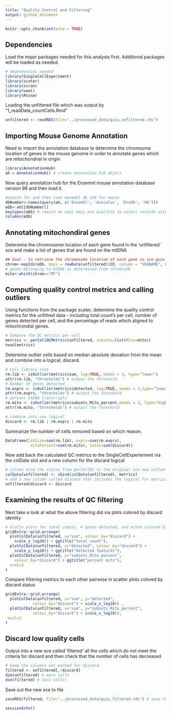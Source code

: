 ```yaml
---
title: "Quality Control and Filtering"
output: github_document
---
```

```r
knitr::opts_chunk$set(echo = TRUE)
```

## Dependencies

Load the major packages needed for this analysis first. Additional packages will be loaded as needed.

```r
# dependencies needed
library(SingleCellExperiment)
library(scater)
library(scran)
library(uwot)
library(Rtsne)
```

Loading the unfiltered file which was output by "1_readData_countCells.Rmd"
```r
unfiltered <- readRDS(file="../processed_data/guiu_unfiltered.rds")
```

## Importing Mouse Genome Annotation

Need to import the annotation database to determine the chromsome location of genes in the mouse genome in order to annotate genes which are mitochondrial in origin

```r
library(AnnotationHub) 
ah = AnnotationHub() # create annotation hub object
```

Now query annotation hub for the Ensemnl mouse annotation database version 98 and then load it. 
```r
#search for and then load emsembl db v98 for mouse
dbNumber<-names(query(ah, c('Ensembl', 'musculus', 'EnsDb', '98')))
eDb<-ah[[dbNumber]] 
keytypes(eDb) # remind me what keys are availble to select records with
columns(eDb)
```

## Annotating mitochondiral genes

Determine the chromosome location of each gene found in the 'unfiltered' sce and make a list of genes that are found on the mtDNA
```r
## Goal - to retrieve the chromosome location of each gene in sce.guiu to see if it is mtDNA
chrom<-mapIds(eDb, keys = rowData(unfiltered)$ID, column = "SEQNAME", keytype = "GENEID")
# genes belonging to mtDNA as determined from chrom/edb
mito<-which(chrom=="MT")
```


## Computing quality control metrics and calling outliers

Using functions from the package scater, determine the quality control metrics for the unfiltred data - including total count's per cell, number of genes detected per cell, and the percentage of reads which aligned to mitochrondial genes.
```r
# Compute the QC metrics per cell
metrics <- perCellQCMetrics(unfiltered, subsets=list(Mito=mito))
head(metrics)
```

Determine outlier cells based on median absolute deviation from the mean and combine into a logical, discard.
```r
# Cell library size
rm.lib <- isOutlier(metrics$sum, log=TRUE, nmads = 3, type="lower")
attr(rm.lib, "thresholds") # output the threshold
# Number of genes detected
rm.exprs <- isOutlier(metrics$detected, log=TRUE, nmads = 3,type="lower")
attr(rm.exprs, "thresholds") # output the threshold
# percent mtDNA transcripts
rm.mito <- isOutlier(metrics$subsets_Mito_percent,nmads = 2, type="higher")
attr(rm.mito, "thresholds") # output the threshold

# combine into one logical
discard <- rm.lib | rm.exprs | rm.mito
```

Summarize the number of cells removed based on which reason.
```r
DataFrame(libSize=sum(rm.lib), exprs=sum(rm.exprs),
           mitoPercent=sum(rm.mito), total=sum(discard))
```

Now add back the calculated QC metrics to the SingleCellExperiement via the colData slot and a new column for the discard logical
```r
# column bind the states from perCellQC to the original sce now called unfiltered
colData(unfiltered) <- cbind(colData(unfiltered), metrics)
# add a new column called discard that includes the logical for metrics.mito
unfiltered$discard <- discard
```

## Examining the results of QC filtering

Next take a look at what the above filtering did via plots colored by discard identity

```r
# Violin plots for total counts, # genes detected, and mito% colored by discard status
gridExtra::grid.arrange(
  plotColData(unfiltered, y="sum", colour_by="discard") +
    scale_y_log10() + ggtitle("total count"),
  plotColData(unfiltered, y="detected", colour_by="discard") +
    scale_y_log10() + ggtitle("detected features"),
  plotColData(unfiltered, y="subsets_Mito_percent",
    colour_by="discard") + ggtitle("percent mito"),
  ncol=2
)
```

Compare filtering metrics to each other pairwise in scatter plots colored by discard status

```r

gridExtra::grid.arrange(
  plotColData(unfiltered, x="sum", y="detected",
            colour_by="discard") + scale_x_log10() ,
  plotColData(unfiltered, x="sum", y="subsets_Mito_percent",
            colour_by="discard") + scale_x_log10(),
 ncol=2 
)
```

## Discard low quality cells

Output into a new sce called 'filtered' all the cells which do not meet the criteria for discard and then check that the number of cells has decreased

```r
# keep the columns not marked for discard.
filtered <- unfiltered[,!discard]
dim(unfiltered) # more cells
dim(filtered) # less cells!
```

Save out the new sce to file

```r

saveRDS(filtered, file="../processed_data/guiu_filtered.rds") # save the sce post QC
```


```r
sessionInfo()
```
